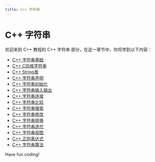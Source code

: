 ```yaml
---
title: C++ 字符串
---
```


# C++ 字符串

欢迎来到 C++ 教程的 C++ 字符串 部分，在这一章节中，你将学到以下内容：

- [C++ 字符串基础](./0-cpp-string-basics.mdx)
- [C++ C风格字符串](./1-cppc-style-string.mdx)
- [C++ String类](./2-cppstring-class.mdx)
- [C++ 字符串声明](./3-cpp-string-declaration.mdx)
- [C++ 字符串初始化](./4-cpp-string-initialization.mdx)
- [C++ 字符串输入输出](./5-cpp-string-input-and-output.mdx)
- [C++ 字符串连接](./6-cpp-string-concatenation.mdx)
- [C++ 字符串比较](./7-cpp-string-comparison.mdx)
- [C++ 字符串搜索](./8-cpp-string-search.mdx)
- [C++ 字符串修改](./9-cpp-string-modification.mdx)
- [C++ 字符串转换](./10-cpp-string-conversion.mdx)
- [C++ 字符串迭代](./11-cpp-string-iteration.mdx)
- [C++ 字符串视图](./12-cpp-string-view.mdx)
- [C++ 正则表达式](./13-cpp-regular-expression.mdx)
- [C++ 字符串算法](./14-cpp-string-algorithm.mdx)

Have fun coding!